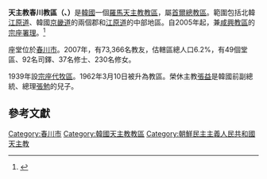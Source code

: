 {{Infobox Roman Catholic diocese
|Roman Catholic Diocese of = 天主教春川教区
|Latin name of diocese = Dioecesis Chuncheonensis
|image = Diocese of Chuncheon.svg
|caption =教區範圍
|location = {{ROK-KOR}}<br>{{DPRK-PRK}}
|territory = 韓國[[京畿道|京畿]][[江原道_(南)|江原]]兩道一部、北韓[[江原道_(北)|江原道]]
|population = 72,422
|rite = 拉丁禮
|主保 = 
|province = [[天主教首爾總教區|首爾]]
|established = 1962年
|主教座堂 = [[春川竹林洞主教座堂|春川竹林洞主教座堂]]
|副主教座堂 =
|leadership = 教區主教
|website = http://www.cccatholic.or.kr/index.php
|教宗 = [[方濟各(教宗)|方濟各]]
|ordinary = [[金雲會|金雲會]]
|助理主教 = 
|emeritus = [[張益|張益]]
}}
'''天主教春川教區（{{lang-la|Dioecesis Chuncheonensis}}、{{lang-ko|천주교 춘천교구}}）'''是[[韓國|韓國]]一個[[羅馬天主教|羅馬天主教]][[教區|教區]]，屬[[天主教首爾總教區|首爾總教區]]。範圍包括北韓[[江原道_(北)|江原道]]、韓國[[京畿道|京畿道]]的兩個郡和[[江原道_(南)|江原道]]的中部地區。自2005年起，兼[[天主教咸興教區|咸興教區]]的[[宗座署理|宗座署理]]。<ref>{{cite journal|journal=公教報
|date=2006年2月5日
|issue=3233
|title=教廷委北韓宗座署理　結束本篤會管轄咸興|url=
}}</ref>

座堂位於[[春川市|春川市]]。2007年，有73,366名教友，估轄區總人口6.2%，有49個堂區、92名司鐸、37名修士、230名修女。

1939年設[[宗座代牧區|宗座代牧區]]。1962年3月10日被升為教區。榮休主教[[張益|張益]]是韓國前副總統、總理[[張勉|張勉]]的兒子。

==參考文獻==
<div class="references-small">
<references />
</div>

{{朝鮮半島天主教}}

[[Category:春川市|Category:春川市]]
[[Category:韓國天主教教區|Category:韓國天主教教區]]
[[Category:朝鮮民主主義人民共和國天主教|Category:朝鮮民主主義人民共和國天主教]]